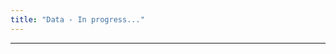 ```yaml
---
title: "Data - In progress..."
---
```


------------------------------------------------------------------------

